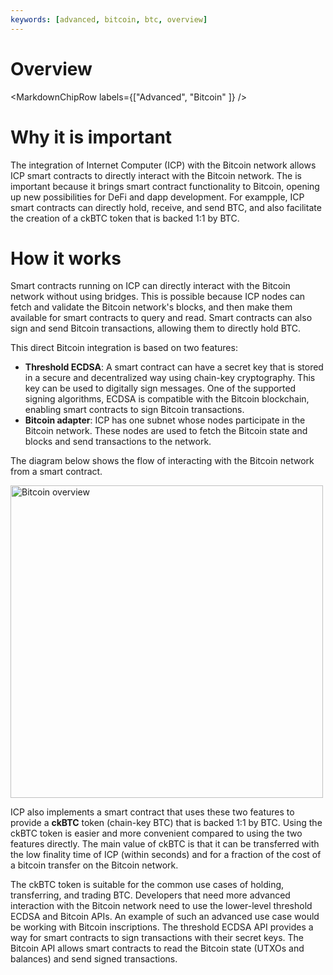```yaml
---
keywords: [advanced, bitcoin, btc, overview]
---
```



# Overview

<MarkdownChipRow labels={["Advanced", "Bitcoin" ]} />

# Why it is important

The integration of Internet Computer (ICP) with the Bitcoin network allows ICP smart contracts to directly interact with the Bitcoin network. 
The is important because it brings smart contract functionality to Bitcoin, opening up new possibilities for DeFi and dapp development.
For exampple, ICP smart contracts can directly hold, receive, and send BTC, and also facilitate the creation of a ckBTC token that is backed 1:1 by BTC.

# How it works

Smart contracts running on ICP can directly interact with the Bitcoin network without using bridges.
This is possible because ICP nodes can fetch and validate the Bitcoin network's blocks, and then make them available for smart contracts to query and read.
Smart contracts can also sign and send Bitcoin transactions, allowing them to directly hold BTC.

This direct Bitcoin integration is based on two features:

- **Threshold ECDSA**: A smart contract can have a secret key that is stored in a secure and decentralized way using chain-key cryptography.
  This key can be used to digitally sign messages.
  One of the supported signing algorithms, ECDSA is compatible with the Bitcoin blockchain, enabling smart contracts to sign Bitcoin transactions.
- **Bitcoin adapter**: ICP has one subnet whose nodes participate in the Bitcoin network.
  These nodes are used to fetch the Bitcoin state and blocks and send transactions to the network.

The diagram below shows the flow of interacting with the Bitcoin network from a smart contract.

<div class="text--center">
  <img
    src={useBaseUrl("/img/docs/bitcoin-overview.png")}
    alt="Bitcoin overview"
    width="500"
  />
</div>

ICP also implements a smart contract that uses these two features to provide a **ckBTC** token (chain-key BTC) that is backed 1:1 by BTC.
Using the ckBTC token is easier and more convenient compared to using the two features directly.
The main value of ckBTC is that it can be transferred with the low finality time of ICP (within seconds) and for a fraction of the cost of a bitcoin transfer on the Bitcoin network.

The ckBTC token is suitable for the common use cases of holding, transferring, and trading BTC.
Developers that need more advanced interaction with the Bitcoin network need to use the lower-level threshold ECDSA and Bitcoin APIs.
An example of such an advanced use case would be working with Bitcoin inscriptions.
The threshold ECDSA API provides a way for smart contracts to sign transactions with their secret keys.
The Bitcoin API allows smart contracts to read the Bitcoin state (UTXOs and balances) and send signed transactions.

